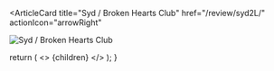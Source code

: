<ArticleCard
  title="Syd / Broken Hearts Club"
  href="/review/syd2L/"
  actionIcon="arrowRight"
>

![Syd / Broken Hearts Club](../../images/cd/syd2L.jpg)

</ArticleCard>

  return (
    <>
      {children}
    </>
  );
}